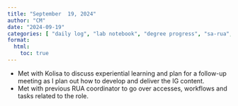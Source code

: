 ```yaml
---
title: "September  19, 2024"
author: "CM"
date: "2024-09-19"
categories: [ "daily log", "lab notebook", "degree progress", "sa-rua", "experiential learning", "rua", "writing"]
format:
  html:
    toc: true
---
```


-   Met with Kolisa to discuss experiential learning and plan for a follow-up meeting as I plan out how to develop and deliver the IG content.
-   Met with previous RUA coordinator to go over accesses, workflows and tasks related to the role.
